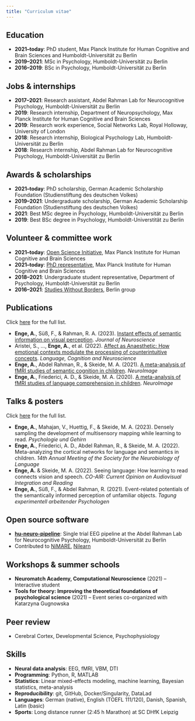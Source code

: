 ```yaml
---
title: "Curriculum vitae"
---
```


## Education

* **2021–today**: PhD student, Max Planck Institute for Human Cognitive and Brain Sciences and Humboldt-Universität zu Berlin
* **2019–2021**: MSc in Psychology, Humboldt-Universität zu Berlin
* **2016–2019**: BSc in Psychology, Humboldt-Universität zu Berlin

## Jobs & internships

* **2017–2021**: Research assistant, Abdel Rahman Lab for Neurocognitive Psychology, Humboldt-Universität zu Berlin
* **2019**: Research internship, Department of Neuropsychology, Max Planck Institute for Human Cognitive and Brain Sciences
* **2019**: Research work experience, Social Networks Lab, Royal Holloway, University of London
* **2018**: Research internship, Biological Psychology Lab, Humboldt-Universität zu Berlin
* **2018**: Research internship, Abdel Rahman Lab for Neurocognitive Psychology, Humboldt-Universität zu Berlin

## Awards & scholarships

* **2021–today**: PhD scholarship, German Academic Scholarship Foundation (Studienstiftung des deutschen Volkes)
* **2019–2021**: Undergraduate scholarship, German Academic Scholarship Foundation (Studienstiftung des deutschen Volkes)
* **2021**: Best MSc degree in Psychology, Humboldt-Universität zu Berlin
* **2019**: Best BSc degree in Psychology, Humboldt-Universtität zu Berlin

## Volunteer & committee work

* **2021–today**: <a href="https://www.cbs.mpg.de/en/cbs-open-science" target="_blank">Open Science Initiative</a>, Max Planck Institute for Human Cognitive and Brain Sciences
* **2021–today**: <a href="https://www.cbs.mpg.de/phd-representatives" target="_blank">PhD representative</a>, Max Planck Institute for Human Cognitive and Brain Sciences
* **2018–2021**: Undergraduate student representative, Department of Psychology, Humboldt-Universität zu Berlin
* **2016–2021**: <a href="http://studieren-ohne-grenzen.org/en" target="_blank">Studies Without Borders</a>, Berlin group

## Publications

Click [here](publications.qmd) for the full list.

* **Enge, A.**, Süß, F., & Rahman, R. A. (2023). <a href="https://doi.org/10.1523/JNEUROSCI.2038-22.2023" target="_blank">Instant effects of semantic information on visual perception</a>. *Journal of Neuroscience*
* Aristei, S., …, **Enge, A.**, et al. (2022). <a href="https://doi.org/10.1080/23273798.2022.2085312" target="_blank">Affect as Anaesthetic: How emotional contexts modulate the processing of counterintuitive concepts</a>. *Language, Cognition and Neuroscience*
* **Enge, A.**, Abdel Rahman, R., & Skeide, M. A. (2021). <a href="https://doi.org/10.1016/j.neuroimage.2021.118436" target="_blank">A meta-analysis of fMRI studies of semantic cognition in children</a>. *NeuroImage*
* **Enge, A.**, Friederici, A. D., & Skeide, M. A. (2020). <a href="https://doi.org/10.1016/j.neuroimage.2020.116858" target="_blank">A meta-analysis of fMRI studies of language comprehension in children</a>. *NeuroImage*

## Talks & posters

Click [here](talks.qmd) for the full list.

* **Enge, A.**, Mahajan, V., Huettig, F., & Skeide, M. A. (2023). Densely sampling the development of multisensory mapping while learning to read. *Psychologie und Gehirn*
* **Enge, A.**, Friederici, A. D., Abdel Rahman, R., & Skeide, M. A. (2022). Meta-analyzing the cortical networks for language and semantics in children. *14th Annual Meeting of the Society for the Neurobiology of Language*
* **Enge, A.** & Skeide, M. A. (2022). Seeing language: How learning to read connects vision and speech. *CO-AIR: Current Opinion on Audiovisual Integration and Reading*
* **Enge, A.**, Süß, F., & Abdel Rahman, R. (2021). Event-related potentials of the semantically informed perception of unfamiliar objects. *Tagung experimentell arbeitender Psychologen*

## Open source software

* **<a href="https://github.com/alexenge/hu-neuro-pipeline" target="_blank">hu-neuro-pipeline</a>**: Single trial EEG pipeline at the Abdel Rahman Lab for Neurocognitive Psychology, Humboldt-Universität zu Berlin
* Contributed to <a href="https://nimare.readthedocs.io" target="_blank">NiMARE</a>, <a href="https://nilearn.github.io/stable/index.html" target="_blank">Nilearn</a>

## Workshops & summer schools

* **Neuromatch Academy, Computational Neuroscience** (2021) – Interactive student
* **Tools for theory: Improving the theoretical foundations of psychological science** (2021) – Event series co-organized with Katarzyna Gugnowska

## Peer review

* Cerebral Cortex, Developmental Science, Psychophysiology

## Skills

* **Neural data analysis**: EEG, fMRI, VBM, DTI
* **Programming**: Python, R, MATLAB
* **Statistics**: Linear mixed-effects modeling, machine learning, Bayesian statistics, meta-analysis
* **Reproducibility**: git, GitHub, Docker/Singularity, DataLad
* **Languages**: German (native), English (TOEFL 111/120), Danish, Spanish, Latin (basic)
* **Sports**: Long distance runner (2:45 h Marathon) at SC DHfK Leipzig

